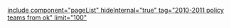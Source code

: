 [[include component="pageList" hideInternal="true" tag="2010-2011 policy teams from ok" limit="100" ]]